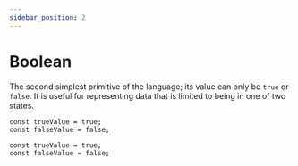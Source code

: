 ```yaml
---
sidebar_position: 2
---
```



# Boolean

The second simplest primitive of the language; its value can only be `true` or `false`.
It is useful for representing data that is limited to being in one of two states.

<Tabs>
<TabItem value="knot" label="Knot">

```knot
const trueValue = true;
const falseValue = false;
```

</TabItem>
<TabItem value="tsx" label="TypeScript">

```tsx
const trueValue = true;
const falseValue = false;
```

</TabItem>
</Tabs>
